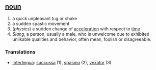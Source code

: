 == [[noun]] ==
# a quick unpleasant tug or shake
# a sudden spastic movement
#(''physics'') a sudden change of [[acceleration]] with respect to [[time]]
# ''Slang'', a person, usually a male, who is unwelcome due to exhibited unlikable qualities and behavior, often mean, foolish or disagreeable.

=== Translations ===
*[[Interlingua]]: [[succussa]] (1), [[spasmo]] (2), [[vexator]] (3)